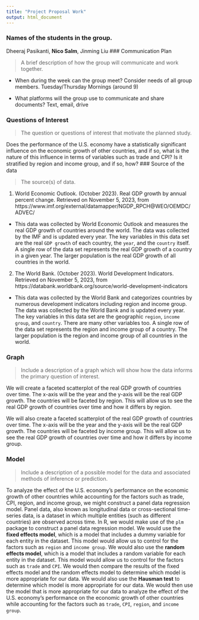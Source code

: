 ```yaml
---
title: "Project Proposal Work"
output: html_document
---
```



### Names of the students in the group.

Dheeraj Pasikanti, **Nico Salm**, Jinming Liu
### Communication Plan

> A brief description of how the group will communicate and work together.

- When during the week can the group meet? Consider needs of all group members.
Tuesday/Thursday Mornings (around 9)

- What platforms will the group use to communicate and share documents?
Text, email, drive

### Questions of Interest

> The question or questions of interest that motivate the planned study.

Does the performance of the U.S. economy have a statistically significant influence on the economic growth of other countries, and if so, what is the nature of this influence in terms of variables such as trade and CPI? Is it stratiﬁed by region and income group, and if so, how?
### Source of the data

> The source(s) of data.
    
1. World Economic Outlook. (October 2023). Real GDP growth by annual percent change. Retrieved on November 5, 2023, from https://www.imf.org/external/datamapper/NGDP_RPCH@WEO/OEMDC/ADVEC/

* This data was collected by World Economic Outlook and measures the real GDP growth of countries around the world. The data was collected by the IMF and is updated every year. The key variables in this data set are the real `GDP growth` of each country, the `year`, and the `country` itself. A single row of the data set represents the real GDP growth of a country in a given year. The larger population is the real GDP growth of all countries in the world.

2. The World Bank. (October 2023). World Development Indicators. Retrieved on November 5, 2023, from https://databank.worldbank.org/source/world-development-indicators

* This data was collected by the World Bank and categorizes countries by numerous development indicators including region and income group. The data was collected by the World Bank and is updated every year. The key variables in this data set are the geographic `region`, `income group`, and `country`. There are many other variables too. A single row of the data set represents the region and income group of a country. The larger population is the region and income group of all countries in the world.

### Graph

> Include a description of a graph which will show how the data informs the primary question of interest.

We will create a faceted scatterplot of the real GDP growth of countries over time. The x-axis will be the year and the y-axis will be the real GDP growth. The countries will be faceted by region. This will allow us to see the real GDP growth of countries over time and how it differs by region.

We will also create a faceted scatterplot of the real GDP growth of countries over time. The x-axis will be the year and the y-axis will be the real GDP growth. The countries will be faceted by income group. This will allow us to see the real GDP growth of countries over time and how it differs by income group.

### Model

> Include a description of a possible model for the data and associated methods of inference or prediction.

To analyze the effect of the U.S. economy's performance on the economic growth of other countries while accounting for the factors such as trade, CPI, region, and income group, we might construct a panel data regression model. Panel data, also known as longitudinal data or cross-sectional time-series data, is a dataset in which multiple entities (such as different countries) are observed across time. In R, we would make use of the `plm` package to construct a panel data regression model. We would use the **fixed effects model**, which is a model that includes a dummy variable for each entity in the dataset. This model would allow us to control for the factors such as `region` and `income group`. We would also use the **random effects model**, which is a model that includes a random variable for each entity in the dataset. This model would allow us to control for the factors such as `trade` and `CPI`. We would then compare the results of the fixed effects model and the random effects model to determine which model is more appropriate for our data. We would also use the **Hausman test** to determine which model is more appropriate for our data. We would then use the model that is more appropriate for our data to analyze the effect of the U.S. economy's performance on the economic growth of other countries while accounting for the factors such as `trade`, `CPI`, `region`, and `income group`.
 